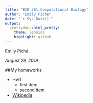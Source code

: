 ```yaml
---
title: "BIO 381 Computational Biology"
author: "Emily Piché"
date: "`r Sys.Date()`"
output:
  prettydoc::html_pretty:
    theme: leonids
    highlight: github
---
```



Emily Piché
 
*August 29, 2019*

##My homeworks

* Hw1
    + first item
    + second item


* [Wikipedia](http://www.wikipedia.org)


